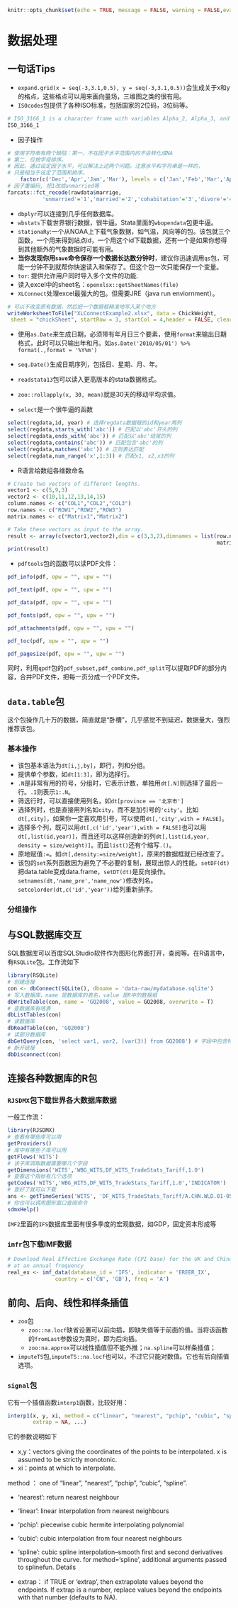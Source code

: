 ```r
knitr::opts_chunk$set(echo = TRUE, message = FALSE, warning = FALSE,eval = FALSE)
```
# 数据处理 {#DataProcess}
## 一句话Tips

- `expand.grid(x = seq(-3,3.1,0.5), y = seq(-3,3.1,0.5))`会生成关于x和y的格点，这些格点可以用来画向量场，三维图之类的很有用。
- `ISOcodes`包提供了各种ISO标准，包括国家的2位码，3位码等。
```r
# ISO_3166_1 is a character frame with variables Alpha_2, Alpha_3, and Numeric (giving the two-letter, three-letter and three-digit numeric country codes) and Name, Official_name, and Common_name (giving the respective names).
ISO_3166_1
```

- 因子操作
```r
# 使用字符串有两个缺陷：第一，不在因子水平范围内的不会转化成NA
# 第二，仅按字母排序。
# 因此，通过设定因子水平，可以解决上述两个问题。注意水平和字符串是一样的，
# 只是相当于设定了范围和排序。
	factor(c('Dec','Apr','Jam','Mar'), levels = c('Jan','Feb','Mar','Apr','May'))
# 因子重编码, 把1改成unmarried等
farcats::fct_recode(rawdata$marrige,
           'unmarried'='1','married'='2','cohabitation'='3','divore'='4','wid'='5')
```

- `dbplyr`可以连接到几乎任何数据库。
- `wbstats`下载世界银行数据，很牛逼。Stata里面的`wbopendata`包更牛逼。
- `stationaRy`:一个从NOAA上下载气象数据，如气温，风向等的包。该包就三个函数，一个用来得到站点id，一个用这个id下载数据，还有一个是如果你想得到其他额外的气象数据时可能有用。
- **当你发现你用`save`命令保存一个数据长达数分钟时**，建议你迅速调用`qs`包，可能一分钟不到就帮你快速读入和保存了。但这个包一次只能保存一个变量。
- `tor`: 提供允许用户同时导入多个文件的功能.
- 读入excel中的sheet名：`openxlsx::getSheetNames(file)`
- `XLConnect`处理excel最强大的包。但需要JRE（java run enviornment）。
```r
# 可以不改变原有数据，然后把一个数据框精准地写入某个地方
writeWorksheetToFile("XLConnectExample2.xlsx", data = ChickWeight,
 sheet = "chickSheet", startRow = 3, startCol = 4,header = FALSE, clearSheets = FALSE)
```


- 使用`as.Date`来生成日期，必须带有年月日三个要素，使用`format`来输出日期格式，此时可以只输出年和月。如`as.Date('2010/05/01') %>% format(.,format = '%Y%m')`
- `seq.Date()`生成日期序列，包括日、星期、月、年。
- `readstata13`包可以读入更高版本的stata数据格式。
- `zoo::rollapply(x, 30, mean)`就是30天的移动平均求值。

- `select`是一个很牛逼的函数
```r
select(regdata,id, year) # 选择regdata数据框的id和year两列
select(regdata,starts_with('abc')) # 匹配以'abc'开头的列
select(regdata,ends_with('abc')) # 匹配以'abc'结尾的列
select(regdata,contains('abc')) # 匹配包含'abc'的列
select(regdata,matches('abc')) # 正则表达匹配
select(regdata,num_range('x',1:3)) # 匹配x1, x2,x3的列
```
- R语言给数组各维数命名
```r
# Create two vectors of different lengths.
vector1 <- c(5,9,3)
vector2 <- c(10,11,12,13,14,15)
column.names <- c("COL1","COL2","COL3")
row.names <- c("ROW1","ROW2","ROW3")
matrix.names <- c("Matrix1","Matrix2")

# Take these vectors as input to the array.
result <- array(c(vector1,vector2),dim = c(3,3,2),dimnames = list(row.names,column.names,
                                                                  matrix.names))
print(result)
```

-  `pdftools`包的函数可以读PDF文件：
```r
pdf_info(pdf, opw = "", upw = "")

pdf_text(pdf, opw = "", upw = "")

pdf_data(pdf, opw = "", upw = "")

pdf_fonts(pdf, opw = "", upw = "")

pdf_attachments(pdf, opw = "", upw = "")

pdf_toc(pdf, opw = "", upw = "")

pdf_pagesize(pdf, opw = "", upw = "")
```


同时，利用`qpdf`包的`pdf_subset,pdf_combine,pdf_split`可以提取PDF的部分内容，合并PDF文件，把每一页分成一个PDF文件。

## `data.table`包

这个包操作几十万的数据，简直就是“卧槽”，几乎感觉不到延迟，数据量大，强烈推荐该包。

### 基本操作

- 该包基本语法为`dt[i,j,by]`，即行，列和分组。
- 提供单个参数，如`dt[1:3]`，即为选择行。
- `.N`是非常有用的符号，分组时，它表示计数，单独用`dt[.N]`则选择了最后一行。`.I`则表示`1:.N`。
- 筛选行时，可以直接使用列名，如`dt[province == '北京市']`
- 选择列时，也是直接用列名如`city`，而不是加引号的`'city'`。比如`dt[,city]`，如果你一定喜欢用引号，可以使用`dt[,'city',with = FALSE]`。
- 选择多个列，既可以用`dt[,c('id','year'),with = FALSE]`也可以用`dt[,list(id,year)]`，而且还可以这样创造新的列`dt[,list(id,year, density = size/weight)]`。而且`list()`还有个缩写`.()`。
- 原地赋值`:=`。如`dt[,density:=size/weight]`，原来的数据框就已经改变了。
- 该包的`set`系列函数因为避免了不必要的复制，展现出惊人的性能。`setDF(dt)`把data.table变成data.frame，`setDT(dt)`是反向操作。`setnames(dt,'name_pre','name_now')`修改列名。`setcolorder(dt,c('id','year'))`给列重新排序。

### 分组操作


## 与SQL数据库交互

SQL数据库可以百度SQLStudio软件作为图形化界面打开，查阅等。在R语言中，有`RSQLite`包。工作流如下
```r
library(RSQLite)
# 创建连接
con <- dbConnect(SQLite(), dbname = 'data-raw/mydatabase.sqlite')
# 写入数据库，name 是数据库的表名，value 是R中的数据框
dbWriteTable(con, name = 'GQ2008', value = GQ2008, overwrite = T)
# 查数据库有啥表
dbListTables(con)
# 读数据库
dbReadTable(con, 'GQ2008')
# 读部分数据库
dbGetQuery(con, 'select var1, var2, [var(3)] from GQ2008') # 字段中包含特殊字符时要用中括号括起来
# 断开链接
dbDisconnect(con)

```


## 连接各种数据库的R包
### `RJSDMX`包下载世界各大数据库数据

一般工作流：
```r
library(RJSDMX)
# 查看有哪些库可以用
getProviders()
# 库中有哪些子库可以用
getFlows('WITS')
# 该子库调取数据需要哪几个字段
getDimensions('WITS','WBG_WITS,DF_WITS_TradeStats_Tariff,1.0')
# 查看这个指标有几个选项 
getCodes('WITS','WBG_WITS,DF_WITS_TradeStats_Tariff,1.0','INDICATOR')
# 查好了就可以下载
ans <- getTimeSeries('WITS', 'DF_WITS_TradeStats_Tariff/A.CHN.WLD.01-05_Animal.MFN-WGHTD-AVRG')
# 你也可以调用图形窗口查阅命令
sdmxHelp()
```

`IMF2`里面的`IFS`数据库里面有很多季度的宏观数据，如GDP，固定资本形成等

### `imfr`包下载IMF数据

```r
# Download Real Effective Exchange Rate (CPI base) for the UK and China
# at an annual frequency
real_ex <- imf_data(database_id = 'IFS', indicator = 'EREER_IX',
               country = c('CN', 'GB'), freq = 'A')
```


## 前向、后向、线性和样条插值
- `zoo`包
  - `zoo::na.locf`缺省设置可以前向插，即缺失值等于前面的值。当将该函数的`fromLast`参数设为真时，即为后向插。
  - `zoo:na.approx`可以线性插值但不能外推；`na.spline`可以样条插值；

- `imputeTS`包,`imputeTS::na.locf`也可以，不过它只能对数值。它也有后向插值选项。

### `signal`包
它有一个插值函数`interp1`函数，比较好用：
```r
interp1(x, y, xi, method = c("linear", "nearest", "pchip", "cubic", "spline"), 
        extrap = NA, ...)
```
它的参数说明如下

- x,y：vectors giving the coordinates of the points to be interpolated. x is assumed to be strictly monotonic.
- xi：points at which to interpolate.

method	：
one of "linear", "nearest", "pchip", "cubic", "spline".

- 'nearest': return nearest neighbour
- 'linear': linear interpolation from nearest neighbours
- 'pchip': piecewise cubic hermite interpolating polynomial
- 'cubic': cubic interpolation from four nearest neighbours
- 'spline': cubic spline interpolation–smooth first and second derivatives throughout the curve. for method='spline', additional arguments passed to splinefun.
Details

- extrap：
if TRUE or 'extrap', then extrapolate values beyond the endpoints. If extrap is a number, replace values beyond the endpoints with that number (defaults to NA).